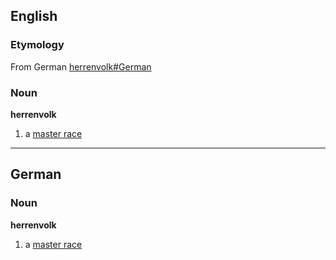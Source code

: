 ==English==
===Etymology===
From German [[herrenvolk#German]]

===Noun===
'''herrenvolk'''
#a [[master race]]

----
==German==
===Noun===
'''herrenvolk'''
#a [[master race]]